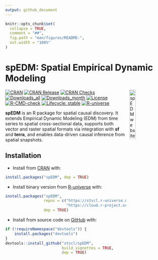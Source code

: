 ```yaml
---
output: github_document
---
```


<!-- README.md is generated from README.Rmd. Please edit that file -->

```r
knitr::opts_chunk$set(
  collapse = TRUE,
  comment = "##",
  fig.path = "man/figures/README-",
  out.width = "100%"
)
```

# spEDM: Spatial Empirical Dynamic Modeling 

<a href="https://stscl.github.io/spEDM/"><img src="man/figures/logo.png" align="right" hspace="10" vspace="0" width="20%" alt="spEDM website: https://stscl.github.io/spEDM/"/></a>

<!-- badges: start -->

[![CRAN](https://www.r-pkg.org/badges/version/spEDM)](https://CRAN.R-project.org/package=spEDM)
[![CRAN Release](https://www.r-pkg.org/badges/last-release/spEDM)](https://CRAN.R-project.org/package=spEDM)
[![CRAN Checks](https://badges.cranchecks.info/worst/spEDM.svg)](https://cran.r-project.org/web/checks/check_results_spEDM.html)
[![Downloads_all](https://badgen.net/cran/dt/spEDM?color=orange)](https://CRAN.R-project.org/package=spEDM)
[![Downloads_month](https://cranlogs.r-pkg.org/badges/spEDM)](https://CRAN.R-project.org/package=spEDM)
[![License](https://img.shields.io/badge/license-GPL--3-brightgreen.svg?style=flat)](http://www.gnu.org/licenses/gpl-3.0.html)
[![R-CMD-check](https://github.com/stscl/spEDM/actions/workflows/R-CMD-check.yaml/badge.svg)](https://github.com/stscl/spEDM/actions/workflows/R-CMD-check.yaml)
[![Lifecycle: stable](https://img.shields.io/badge/lifecycle-stable-20b2aa.svg)](https://lifecycle.r-lib.org/articles/stages.html#stable)
[![R-universe](https://stscl.r-universe.dev/badges/spEDM?color=cyan)](https://stscl.r-universe.dev/spEDM)

<!-- badges: end -->

**spEDM** is an R package for spatial causal discovery. It extends Empirical Dynamic Modeling (EDM) from time series to spatial cross-sectional data, supports both vector and raster spatial formats via integration with **sf** and **terra**, and enables data-driven causal inference from spatial snapshots.

## Installation

- Install from [CRAN](https://CRAN.R-project.org/package=spEDM) with:

``` r
install.packages("spEDM", dep = TRUE)
```

- Install binary version from [R-universe](https://stscl.r-universe.dev/spEDM) with:

``` r
install.packages("spEDM",
                 repos = c("https://stscl.r-universe.dev",
                           "https://cloud.r-project.org"),
                 dep = TRUE)
```

- Install from source code on [GitHub](https://github.com/stscl/spEDM) with:

```r
if (!requireNamespace("devtools")) {
    install.packages("devtools")
}
devtools::install_github("stscl/spEDM",
                         build_vignettes = TRUE,
                         dep = TRUE)
```
